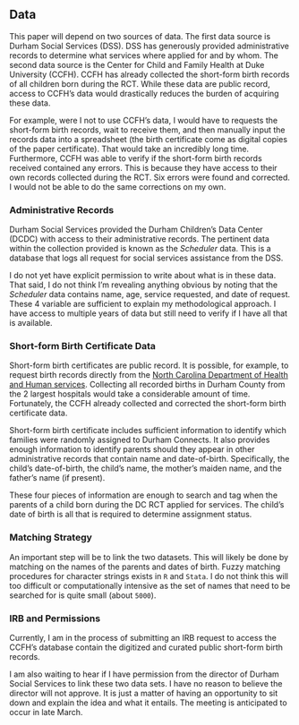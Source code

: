 ## Data {#data-2 -}

This paper will depend on two sources of data. The first data source is Durham Social Services (DSS). DSS has generously provided administrative records to determine what services where applied for and by whom. The second data source is the Center for Child and Family Health at Duke University (CCFH). CCFH has already collected the short-form birth records of all children born during the RCT. While these data are public record, access to CCFH's data would drastically reduces the burden of acquiring these data. 

For example, were I not to use CCFH's data, I would have to requests the short-form birth records, wait to receive them, and then manually input the records data into a spreadsheet (the birth certificate come as digital copies of the paper certificate). That would take an incredibly long time. Furthermore, CCFH was able to verify if the short-form birth records received contained any errors. This is because they have access to their own records collected during the RCT. Six errors were found and corrected. I would not be able to do the same corrections on my own.

### Administrative Records {-}

Durham Social Services provided the Durham Children's Data Center (DCDC) with access to their administrative records. The pertinent data within the collection provided is known as the *Scheduler* data. This is a database that logs all request for social services assistance from the DSS.

I do not yet have explicit permission to write about what is in these data. That said, I do not think I'm revealing anything obvious by noting that the *Scheduler* data contains name, age, service requested, and date of request. These 4 variable are sufficient to explain my methodological approach. I have access to multiple years of data but still need to verify if I have all that is available.

### Short-form Birth Certificate Data {-}

Short-form birth certificates are public record. It is possible, for example, to request birth records directly from the [North Carolina Department of Health and Human services](http://vitalrecords.nc.gov/order.htm). Collecting all recorded births in Durham County from the 2 largest hospitals would take a considerable amount of time. Fortunately, the CCFH already collected and corrected the short-form birth certificate data.

Short-form birth certificate includes sufficient information to identify which families were randomly assigned to Durham Connects. It also provides enough information to identify parents should they appear in other administrative records that contain name and date-of-birth. Specifically, the child's date-of-birth, the child's name, the mother's maiden name, and the father's name (if present). 

These four pieces of information are enough to search and tag when the parents of a child born during the DC RCT applied for services. The child's date of birth is all that is required to determine assignment status.

### Matching Strategy {-}

An important step will be to link the two datasets. This will likely be done by matching on the names of the parents and dates of birth. Fuzzy matching procedures for character strings exists in `R` and `Stata`. I do not think this will too difficult or computationally intensive as the set of names that need to be searched for is quite small (about `5000`).


### IRB and Permissions {-}

Currently, I am in the process of submitting an IRB request to access the CCFH's database contain the digitized and curated public short-form birth records.

I am also waiting to hear if I have permission from the director of Durham Social Services to link these two data sets. I have no reason to believe the director will not approve. It is just a matter of having an opportunity to sit down and explain the idea and what it entails. The meeting is anticipated to occur in late March.

